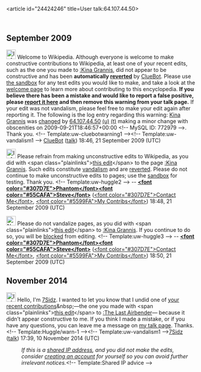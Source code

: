 <article id="24424246" title=User talk:64.107.44.50>
	<talkpage id="24424246" title="User talk:64.107.44.50">


== September 2009 ==
[[Image:Information.svg|left|25px]] Welcome to Wikipedia. Although everyone is welcome to make constructive contributions to Wikipedia, at least one of your recent edits, such as the one you made to [[:Kina Grannis]], did not appear to be constructive and has been '''automatically [[Help:Reverting|reverted]]''' by [[User:ClueBot|ClueBot]].  Please use [[Wikipedia:Sandbox|the sandbox]] for any test edits you would like to make, and take a look at the [[Wikipedia:Introduction|welcome page]] to learn more about contributing to this encyclopedia.  '''If you believe there has been a mistake and would like to report a false positive, please [[User:ClueBot/FalsePositives|report it here]] and then remove this warning from your talk page.'''  If your edit was not vandalism, please feel free to make your edit again after reporting it. The following is the log entry regarding this warning: [[Kina Grannis]] was [http://en.wikipedia.org/w/index.php?title=Kina+Grannis&amp;diff=315342173&amp;oldid=301910558 changed] by [[Special:Contributions/64.107.44.50|64.107.44.50]] [[User:64.107.44.50|(u)]] [[User talk:64.107.44.50|(t)]] making a minor change with obscenities on 2009-09-21T18:46:57+00:00 &lt;!-- MySQL ID: 772979 --&gt;. Thank you. &lt;!-- Template:uw-cluebotwarning1 --&gt;&lt;!-- Template:uw-vandalism1 --&gt; [[User:ClueBot|ClueBot]] ([[User talk:ClueBot|talk]]) 18:46, 21 September 2009 (UTC)

[[Image:Information.svg|25px]] Please refrain from making unconstructive edits to Wikipedia, as you did with &lt;span class=&quot;plainlinks&quot;&gt;[http://en.wikipedia.org/wiki/Kina_Grannis?diff=315342413 this edit]&lt;/span&gt; to the page [[:Kina Grannis]]. Such edits constitute [[Wikipedia:Vandalism|vandalism]] and are [[Help:Reverting|reverted]]. Please do not continue to make unconstructive edits to pages; use the [[Wikipedia:Sandbox|sandbox]] for testing. Thank you. &lt;!-- Template:uw-huggle2 --&gt; -- '''[[User:Phantomsteve|&lt;font color=&quot;#307D7E&quot;&gt;Phantom&lt;/font&gt;&lt;font color=&quot;#55CAFA&quot;&gt;Steve&lt;/font&gt;]]''' ([[User talk:Phantomsteve|&lt;font color=&quot;#307D7E&quot;&gt;Contact Me&lt;/font&gt;]], [[Special:Contributions/Phantomsteve|&lt;font color=&quot;#5599FA&quot;&gt;My Contribs&lt;/font&gt;]]) 18:48, 21 September 2009 (UTC)

[[Image:Nuvola apps important.svg|25px]] Please do not vandalize pages, as you did with &lt;span class=&quot;plainlinks&quot;&gt;[http://en.wikipedia.org/wiki/Kina_Grannis?diff=315342700 this edit]&lt;/span&gt; to [[:Kina Grannis]]. If you continue to do so, you will be [[Wikipedia:Blocking policy|blocked]] from editing. &lt;!-- Template:uw-huggle3 --&gt; -- '''[[User:Phantomsteve|&lt;font color=&quot;#307D7E&quot;&gt;Phantom&lt;/font&gt;&lt;font color=&quot;#55CAFA&quot;&gt;Steve&lt;/font&gt;]]''' ([[User talk:Phantomsteve|&lt;font color=&quot;#307D7E&quot;&gt;Contact Me&lt;/font&gt;]], [[Special:Contributions/Phantomsteve|&lt;font color=&quot;#5599FA&quot;&gt;My Contribs&lt;/font&gt;]]) 18:50, 21 September 2009 (UTC)

== November 2014 ==

[[File:Information.svg|25px|alt=Information icon]] Hello, I'm [[User:7Sidz|7Sidz]]. I wanted to let you know that I undid one of [[Special:Contributions/64.107.44.50|your recent contributions]]&amp;nbsp;—the one you made with &lt;span class=&quot;plainlinks&quot;&gt;[https://en.wikipedia.org/w/index.php?title=The%20Last%20Airbender&amp;diff=633254985 this edit]&lt;/span&gt; to [[:The Last Airbender]]— because it didn’t appear constructive to me. If you think I made a mistake, or if you have any questions, you can leave me a message on [[User_talk:7Sidz|my talk page]]. Thanks. &lt;!-- Template:Huggle/warn-1 --&gt;&lt;!-- Template:uw-vandalism1 --&gt;[[User:7Sidz|7Sidz]] ([[User talk:7Sidz|talk]]) 17:39, 10 November 2014 (UTC)
:''If this is a [[Network address translation|shared IP address]], and you did not make the edits, consider [[Wikipedia:Why create an account?|creating an account]] for yourself so you can avoid further irrelevant notices.''&lt;!-- Template:Shared IP advice --&gt;
	</talkpage>
</article>